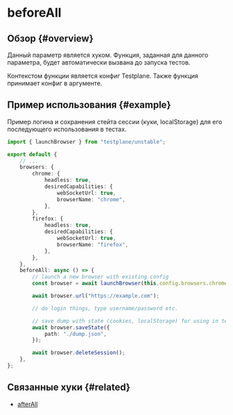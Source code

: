 
# beforeAll

<Version version="8.33.0" />

## Обзор {#overview}

Данный параметр является хуком. Функция, заданная для данного параметра, будет автоматически вызвана до запуска тестов.

Контекстом функции является конфиг Testplane. Также функция принимает конфиг в аргументе.

## Пример использования {#example}

Пример логина и сохранения стейта сессии (куки, localStorage) для его последующего использования в тестах.

```typescript title="testplane.config.ts"
import { launchBrowser } from "testplane/unstable";

export default {
    // ...
    browsers: {
        chrome: {
            headless: true,
            desiredCapabilities: {
                webSocketUrl: true,
                browserName: "chrome",
            },
        },
        firefox: {
            headless: true,
            desiredCapabilities: {
                webSocketUrl: true,
                browserName: "firefox",
            },
        },
    },
    beforeAll: async () => {
        // launch a new browser with existing config
        const browser = await launchBrowser(this.config.browsers.chrome);

        await browser.url("https://example.com");

        // do login things, type username/password etc.

        // save dump with state (cookies, localStorage) for using in tests
        await browser.saveState({
            path: "./dump.json",
        });

        await browser.deleteSession();
    },
};
```

## Связанные хуки {#related}

-   [afterAll](../after-all)
